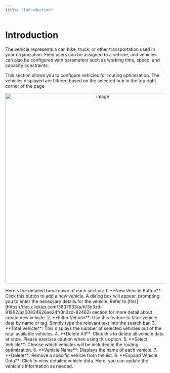 ```yaml
---
title: "Introduction"
---
```


# Introduction

The vehicle represents a car, bike, truck, or other transportation used in your organization. Field users can be assigned to a vehicle, and vehicles can also be configured with parameters such as working time, speed, and capacity constraints.

This section allows you to configure vehicles for routing optimization. The vehicles displayed are filtered based on the selected hub in the top right corner of the page. <div align="center">
  <img src="https://t3837933.p.clickup-attachments.com/t3837933/1f7c6d18-d7f2-43c1-b07d-0b4d8b7993f9/image.png" alt="image" width="600" />
</div> Here's the detailed breakdown of each section:
1. **New Vehicle Button**: Click this button to add a new vehicle. A dialog box will appear, prompting you to enter the necessary details for the vehicle. Refer to [this](https://doc.clickup.com/3837933/p/h/3n3zd-81962/aa00834626ae24f/3n3zd-82462) section for more detail about create new vehicle.
2. **Filter Vehicle**: Use this feature to filter vehicle data by name or tag. Simply type the relevant text into the search bar.
3. **Total Vehicle**: This displays the number of selected vehicles out of the total available vehicles.
4. **Delete All**: Click this to delete all vehicle data at once. Please exercise caution when using this option.
5. **Select Vehicle**: Choose which vehicles will be included in the routing optimization.
6. **Vehicle Name**: Displays the name of each vehicle.
7. **Delete**: Remove a specific vehicle from the list.
8. **Expand Vehicle Data**: Click to view detailed vehicle data. Here, you can update the vehicle's information as needed.